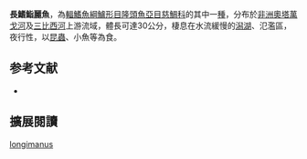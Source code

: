 {{Speciesbox
| name = 長鰭鮨麗魚
| status = LC
| status_system = IUCN3.1
| image = Serranochromis longimanus.jpg
| image_width = 240px
| genus = Serranochromis
| species = longimanus
| authority = [[Boulenger|Boulenger]], 1911
| synonyms = *''Paratilapia longimanus''<br /><small>Boulenger, 1911</small>
}}

'''長鰭鮨麗魚'''，為[[輻鰭魚綱|輻鰭魚綱]][[鱸形目|鱸形目]][[隆頭魚亞目|隆頭魚亞目]][[慈鯛科|慈鯛科]]的其中一[[種|種]]，分布於[[非洲|非洲]][[奧塔萬戈河|奧塔萬戈河]]及[[三比西河|三比西河]]上游流域，體長可達30公分，棲息在水流緩慢的[[潟湖|潟湖]]、氾濫區，夜行性，以[[昆蟲|昆蟲]]、小魚等為食。
==参考文献==
*{{FishBase_species|genus=Serranochromis|species=longimanus|year=2013|month=5}}

== 擴展閱讀 ==
{{refbegin}}
{{wikispecies-inline|Serranochromis longimanus|長鰭鮨麗魚}}
{{refend}}
{{Taxonbar|from=Q3643476}}

[[Category:鮨麗魚屬|longimanus]]


{{鱸形目小作品}}